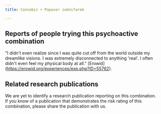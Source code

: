---
title: Cannabis + Papaver somnifarem

---

## Reports of people trying this psychoactive combination

"I didn't even realize since I was quite cut off from the world outside my dreamlike visions. I was extremely disconnected to anything 'real'. I often didn't even feel my physical body at all." [Erowid] (https://erowid.org/experiences/exp.php?ID=55762).

## Related research publications

We are yet to identify a research publication reporting on this combination. If you know of a publication that demonstrates the risk rating of this combination, please share the publication with us.



